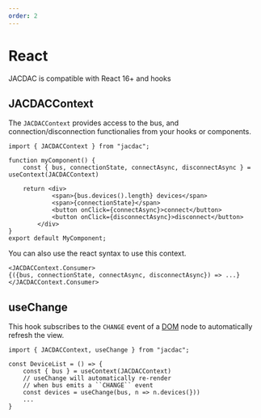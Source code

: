 ```yaml
---
order: 2
---
```


# React

JACDAC is compatible with React 16+ and hooks

## JACDACContext

The ``JACDACContext`` provides access to the bus, and connection/disconnection functionalies from your hooks or components.

```tsx
import { JACDACContext } from "jacdac";

function myComponent() {
    const { bus, connectionState, connectAsync, disconnectAsync } = useContext(JACDACContext)

    return <div>
            <span>{bus.devices().length} devices</span>
            <span>{connectionState}</span>
            <button onClick={connectAsync}>connect</button>
            <button onClick={disconnectAsync}>disconnect</button>
        </div>
}
export default MyComponent;
```

You can also use the react syntax to use this context.

```tsx
<JACDACContext.Consumer>
{({bus, connectionState, connectAsync, disconnectAsync}) => ...}
</JACDACContext.Consumer>
```

## useChange

This hook subscribes to the ``CHANGE`` event of a [DOM](/clients/web/jdom) node to automatically refresh the view.

```tsx
import { JACDACContext, useChange } from "jacdac";

const DeviceList = () => {
    const { bus } = useContext(JACDACContext)
    // useChange will automatically re-render 
    // when bus emits a ``CHANGE`` event
    const devices = useChange(bus, n => n.devices(}))
    ...
}
```
